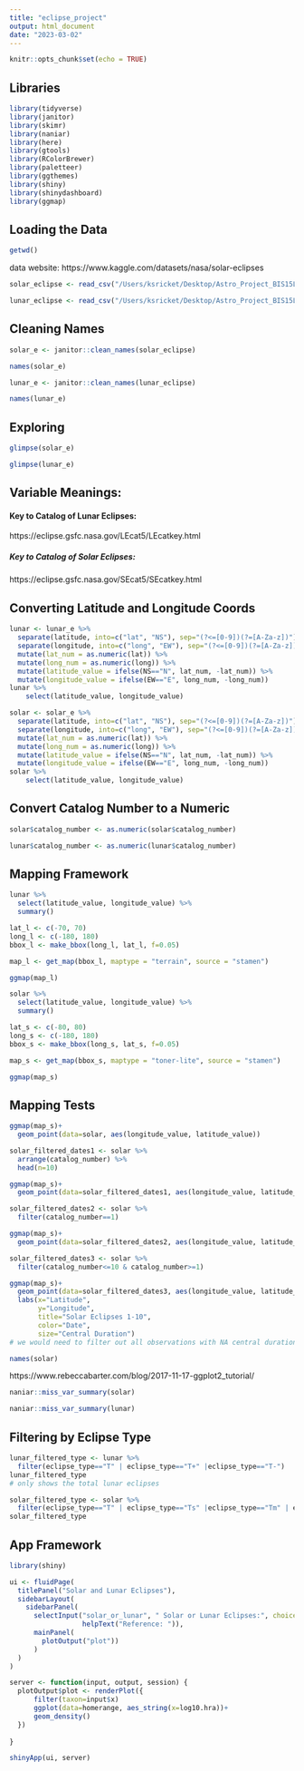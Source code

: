 ```yaml
---
title: "eclipse_project"
output: html_document
date: "2023-03-02"
---
```


```r
knitr::opts_chunk$set(echo = TRUE)
```

## Libraries
```r
library(tidyverse)
library(janitor)
library(skimr)
library(naniar)
library(here)
library(gtools)
library(RColorBrewer)
library(paletteer)
library(ggthemes)
library(shiny)
library(shinydashboard)
library(ggmap)
```

## Loading the Data
```r
getwd()
```

data website: https://www.kaggle.com/datasets/nasa/solar-eclipses

```r
solar_eclipse <- read_csv("/Users/ksricket/Desktop/Astro_Project_BIS15L/NASA lunar and solar eclipses/solar.csv")
```
```r
lunar_eclipse <- read_csv("/Users/ksricket/Desktop/Astro_Project_BIS15L/NASA lunar and solar eclipses/lunar.csv")
```


## Cleaning Names
```r
solar_e <- janitor::clean_names(solar_eclipse)
```
```r
names(solar_e)
```

```r
lunar_e <- janitor::clean_names(lunar_eclipse)
```
```r
names(lunar_e)
```



## Exploring
```r
glimpse(solar_e)
```

```r
glimpse(lunar_e)
```

## Variable Meanings:

#### Key to Catalog of Lunar Eclipses:
https://eclipse.gsfc.nasa.gov/LEcat5/LEcatkey.html

##### Key to Catalog of Solar Eclipses:
https://eclipse.gsfc.nasa.gov/SEcat5/SEcatkey.html



## Converting Latitude and Longitude Coords
```r
lunar <- lunar_e %>% 
  separate(latitude, into=c("lat", "NS"), sep="(?<=[0-9])(?=[A-Za-z])") %>% 
  separate(longitude, into=c("long", "EW"), sep="(?<=[0-9])(?=[A-Za-z])") %>% 
  mutate(lat_num = as.numeric(lat)) %>% 
  mutate(long_num = as.numeric(long)) %>% 
  mutate(latitude_value = ifelse(NS=="N", lat_num, -lat_num)) %>% 
  mutate(longitude_value = ifelse(EW=="E", long_num, -long_num)) 
lunar %>%
    select(latitude_value, longitude_value)
```
```r
solar <- solar_e %>% 
  separate(latitude, into=c("lat", "NS"), sep="(?<=[0-9])(?=[A-Za-z])") %>% 
  separate(longitude, into=c("long", "EW"), sep="(?<=[0-9])(?=[A-Za-z])") %>% 
  mutate(lat_num = as.numeric(lat)) %>% 
  mutate(long_num = as.numeric(long)) %>% 
  mutate(latitude_value = ifelse(NS=="N", lat_num, -lat_num)) %>% 
  mutate(longitude_value = ifelse(EW=="E", long_num, -long_num))
solar %>%
    select(latitude_value, longitude_value)
```

## Convert Catalog Number to a Numeric
```r
solar$catalog_number <- as.numeric(solar$catalog_number)
```
```r
lunar$catalog_number <- as.numeric(lunar$catalog_number)
```


## Mapping Framework
```r
lunar %>% 
  select(latitude_value, longitude_value) %>% 
  summary()
```
```r
lat_l <- c(-70, 70)
long_l <- c(-180, 180)
bbox_l <- make_bbox(long_l, lat_l, f=0.05)
```
```r
map_l <- get_map(bbox_l, maptype = "terrain", source = "stamen")
```
```r
ggmap(map_l)
```


```r
solar %>% 
  select(latitude_value, longitude_value) %>% 
  summary()
```
```r
lat_s <- c(-80, 80)
long_s <- c(-180, 180)
bbox_s <- make_bbox(long_s, lat_s, f=0.05)
```
```r
map_s <- get_map(bbox_s, maptype = "toner-lite", source = "stamen")
```
```r
ggmap(map_s)
```

## Mapping Tests
```r
ggmap(map_s)+
  geom_point(data=solar, aes(longitude_value, latitude_value))
```
```r
solar_filtered_dates1 <- solar %>% 
  arrange(catalog_number) %>% 
  head(n=10)
```
```r
ggmap(map_s)+
  geom_point(data=solar_filtered_dates1, aes(longitude_value, latitude_value))
```
```r
solar_filtered_dates2 <- solar %>% 
  filter(catalog_number==1)
```
```r
ggmap(map_s)+
  geom_point(data=solar_filtered_dates2, aes(longitude_value, latitude_value))
```
```r
solar_filtered_dates3 <- solar %>% 
  filter(catalog_number<=10 & catalog_number>=1)
```
```r
ggmap(map_s)+
  geom_point(data=solar_filtered_dates3, aes(longitude_value, latitude_value, color=calendar_date, size=central_duration))+
  labs(x="Latitude",
       y="Longitude",
       title="Solar Eclipses 1-10",
       color="Date",
       size="Central Duration")
# we would need to filter out all observations with NA central duration from the very beginning - before even deciding year groupings
```
```r
names(solar)
```

https://www.rebeccabarter.com/blog/2017-11-17-ggplot2_tutorial/ 







```r
naniar::miss_var_summary(solar)
```
```r
naniar::miss_var_summary(lunar)
```



## Filtering by Eclipse Type
```r
lunar_filtered_type <- lunar %>% 
  filter(eclipse_type=="T" | eclipse_type=="T+" |eclipse_type=="T-")
lunar_filtered_type 
# only shows the total lunar eclipses
```

```r
solar_filtered_type <- solar %>% 
  filter(eclipse_type=="T" | eclipse_type=="Ts" |eclipse_type=="Tm" | eclipse_type=="Tn" | eclipse_type=="T-" | eclipse_type=="T+")
solar_filtered_type
```







## App Framework

```r
library(shiny)

ui <- fluidPage(
  titlePanel("Solar and Lunar Eclipses"),
  sidebarLayout(
    sidebarPanel(
      selectInput("solar_or_lunar", " Solar or Lunar Eclipses:", choices=c("Solar", "Lunar"), 
                  helpText("Reference: ")),
      mainPanel(
        plotOutput("plot"))
      )
  )
)

server <- function(input, output, session) {
  plotOutput$plot <- renderPlot({
      filter(taxon=input$x)
      ggplot(data=homerange, aes_string(x=log10.hra))+
      geom_density()
  })
  
}

shinyApp(ui, server)
```



